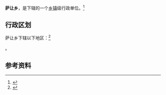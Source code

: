 {{中国乡级行政区|54/25/22/200/000}}

'''萨让乡'''，是{{PRC admin/fullname|54/25/22/200/000|3}}下辖的一个[[乡镇|乡镇]]级行政单位。<ref>{{PRC admin/ref sgc|{{PRC admin/parent|54/25/22/200/000}}}}</ref>

== 行政区划 ==

萨让乡下辖以下地区：<ref>{{PRC admin/ref sgc|54/25/22/200/000}}</ref>

{{PRC admin/children|54/25/22/200/000}}。

== 参考资料 ==

{{reflist}}

{{行政区划小作品}}
{{PRC admin/navcat|54/25/22/200/000}}
